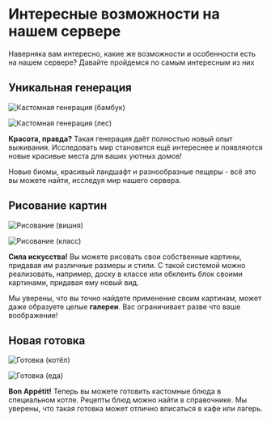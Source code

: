 # Интересные возможности на нашем сервере

Наверняка вам интересно, какие же возможности и особенности есть на нашем сервере? Давайте пройдемся по самым интересным из них

## Уникальная генерация

![Кастомная генерация (бамбук)](/assets/bamboo.png)

![Кастомная генерация (лес)](/assets/forest.png)

**Красота, правда?** Такая генерация даёт полностью новый опыт выживания. Исследовать мир становится ещё интереснее и появляются новые красивые места для ваших уютных домов!

Новые биомы, красивый ландшафт и разнообразные пещеры - всё это вы можете найти, исследуя мир нашего сервера.

## Рисование картин

![Рисование (вишня)](/assets/cherrypaint.png)

![Рисование (класс)](/assets/classroom.png)

**Сила искусства!** Вы можете рисовать свои собственные картины, придавая им различные размеры и стили. С такой системой можно реализовать, например, доску в классе или обклеить блок своими картинами, придавая ему новый вид.

Мы уверены, что вы точно найдете применение своим картинам, может даже образуете целые **галереи**. Вас ограничивает разве что ваше воображение!

## Новая готовка

![Готовка (котёл)](/assets/cauldron.png)

![Готовка (еда)](/assets/food.png)

**Bon Appétit!** Теперь вы можете готовить кастомные блюда в специальном котле. Рецепты блюд можно найти в справочнике. Мы уверены, что такая готовка может отлично вписаться в кафе или лагерь. 
